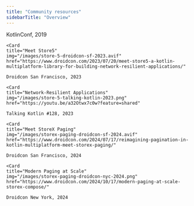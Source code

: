 ```yaml
---
title: "Community resources"
sidebarTitle: "Overview"
---
```


<CardGroup cols={2}>
  <Card
    title="What's in Store?"
    img="/images/store-4-kotlin-conf-2019.png"
    href="https://youtu.be/raWdIwsDe-g?feature=shared"
  >
    KotlinConf, 2019
  </Card>

    <Card
    title="Meet Store5"
    img="/images/store-5-droidcon-sf-2023.avif"
    href="https://www.droidcon.com/2023/07/20/meet-store5-a-kotlin-multiplatform-library-for-building-network-resilient-applications/"

>

    Droidcon San Francisco, 2023

  </Card>

    <Card
    title="Network-Resilient Applications"
    img="/images/store-5-talking-kotlin-2023.png"
    href="https://youtu.be/a32Otwx7c0w?feature=shared"

>

    Talking Kotlin #128, 2023

  </Card>

    <Card
    title="Meet StoreX Paging"
    img="/images/storex-paging-droidcon-sf-2024.avif"
    href="https://www.droidcon.com/2024/07/17/reimagining-pagination-in-kotlin-multiplatform-meet-storex-paging/"

>

    Droidcon San Francisco, 2024

  </Card>

    <Card
    title="Modern Paging at Scale"
    img="/images/storex-paging-droidcon-nyc-2024.png"
    href="https://www.droidcon.com/2024/10/17/modern-paging-at-scale-storex-compose/"

>

    Droidcon New York, 2024

  </Card>

</CardGroup>
